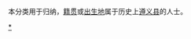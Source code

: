 {{Catnav|頁面分類|各種主題的頁面分類|依中国各省来作的分类|各地中国人|贵州人|遵义人}}
{{Catnav|頁面分類|人物|各國人物|中国人|各地中国人|贵州人|遵义人}}

本分类用于归纳，[[籍贯|籍贯]]或[[出生地|出生地]]属于历史上[[遵义县_(明朝)|遵义县]]的人士。

[[Category:遵义人|*]]